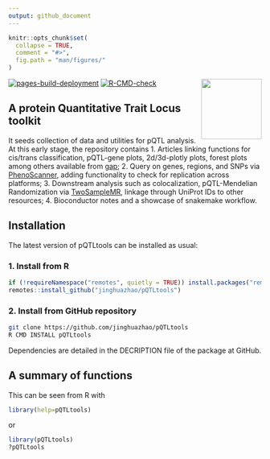 ```yaml
---
output: github_document
---
```


```r
knitr::opts_chunk$set(
  collapse = TRUE,
  comment = "#>",
  fig.path = "man/figures/"
)
```

<img src="man/figures/logo.svg" align="right" alt="" width="120" />

<!-- badges: start -->
[![pages-build-deployment](https://github.com/jinghuazhao/pQTLtools/actions/workflows/pages/pages-build-deployment/badge.svg)](https://github.com/jinghuazhao/pQTLtools/actions/workflows/pages/pages-build-deployment)
[![R-CMD-check](https://github.com/jinghuazhao/pQTLtools/actions/workflows/R-CMD-check.yaml/badge.svg)](https://github.com/jinghuazhao/pQTLtools/actions/workflows/R-CMD-check.yaml)
<!-- badges: end -->

## A protein Quantitative Trait Locus toolkit

It seeds collection of data and utilities for pQTL analysis. At this
early stage, the repository contains 1. Articles linking functions
for cis/trans classification, pQTL-gene plots, 2d/3d-plotly plots,
forest plots among others available from
[gap](https://github.com/jinghuazhao/R/tree/master/gap);
2. Query on genes, regions, and SNPs via [PhenoScanner](http://www.phenoscanner.medschl.cam.ac.uk/), adding
functionality to check for replication across platforms; 3. Downstream
analysis such as colocalization, pQTL-Mendelian Randomization via
[TwoSampleMR](https://github.com/MRCIEU/TwoSampleMR), linkage through UniProt IDs to other resources;
4. Bioconductor notes and a showcase of snakemake workflow.

## Installation

The latest version of pQTLtools can be installed as usual:

### 1. Install from R

```r
if (!requireNamespace("remotes", quietly = TRUE)) install.packages("remotes")
remotes::install_github("jinghuazhao/pQTLtools")
```

### 2. Install from GitHub repository

```bash
git clone https://github.com/jinghuazhao/pQTLtools
R CMD INSTALL pQTLtools
```

Dependencies are detailed in the DECRIPTION file of the package at GitHub.

## A summary of functions

This can be seen from R with

```r
library(help=pQTLtools)
```

or

```r
library(pQTLtools)
?pQTLtools
```
